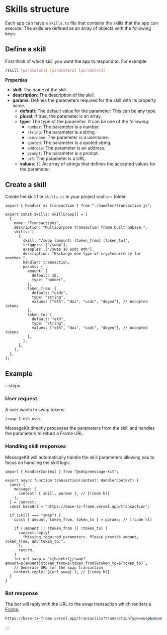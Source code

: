 # Skills structure

Each app can have a `skills.ts` file that contains the skills that the app can execute. The skills are defined as an array of objects with the following keys:

## Define a skill

First think of which skill you want the app to respond to. For example:

```bash [cmd]
/skill [parameter1] [parameter2] [parameter3]
```

**Properties**

- **skill**: The name of the skill.
- **description**: The description of the skill.
- **params**: Defines the parameters required for the skill with its property name.
  - **default**: The default value for the parameter. This can be any type.
  - **plural**: If true, the parameter is an array.
  - **type**: The type of the parameter. It can be one of the following:
    - `number`: The parameter is a number.
    - `string`: The parameter is a string.
    - `username`: The parameter is a username.
    - `quoted`: The parameter is a quoted string.
    - `address`: The parameter is an address.
    - `prompt`: The parameter is a prompt.
    - `url`: The parameter is a URL.
  - **values**: `[]` An array of strings that defines the accepted values for the parameter.

## Create a skill

Create the skill file `skills.ts` in your project root `src` folder.

```tsx [src/skills.ts]
import { handler as transaction } from "./handler/transaction.js";

export const skills: SkillGroup[] = [
  {
    name: "Transactions",
    description: "Multipurpose transaction frame built onbase.",
    skills: [
      {
        skill: "/swap [amount] [token_from] [token_to]",
        triggers: ["/swap"],
        examples: ["/swap 10 usdc eth"],
        description: "Exchange one type of cryptocurrency for another.",
        handler: transaction,
        params: {
          amount: {
            default: 10,
            type: "number",
          },
          token_from: {
            default: "usdc",
            type: "string",
            values: ["eth", "dai", "usdc", "degen"], // Accepted tokens
          },
          token_to: {
            default: "eth",
            type: "string",
            values: ["eth", "dai", "usdc", "degen"], // Accepted tokens
          },
        },
      },
    ],
  },
];
```

## Example

:::steps

### User request

A user wants to swap tokens:

```bash
/swap 1 eth usdc
```

MessageKit directly processes the parameters from the skill and handles the parameters to return a Frame URL.

### Handling skill responses

MessageKit will automatically handle the skill parameters allowing you to focus on handling the skill logic.

```tsx
import { HandlerContext } from "@xmtp/message-kit";

export async function transaction(context: HandlerContext) {
  const {
    message: {
      content: { skill, params }, // [!code hl]
    },
  } = context;
  const baseUrl = "https://base-tx-frame.vercel.app/transaction";

  if (skill === "swap") {
    const { amount, token_from, token_to } = params; // [!code hl]

    if (!amount || !token_from || !token_to) {
      context.reply(
        "Missing required parameters. Please provide amount, token_from, and token_to.",
      );
      return;
    }
    let url_swap = `${baseUrl}/swap?amount=${amount}&token_from=${token_from}&token_to=${token_to}`;
    // Generate URL for the swap transaction
    context.reply(`${url_swap}`); // [!code hl]
  }
}
```

### Bot response

The bot will reply with the URL to the swap transaction which renders a [Frame](../frames/index).

```bash
https://base-tx-frame.vercel.app/transaction?transactionType=swap&amount=1&token_from=eth&token_to=usdc
```

:::
